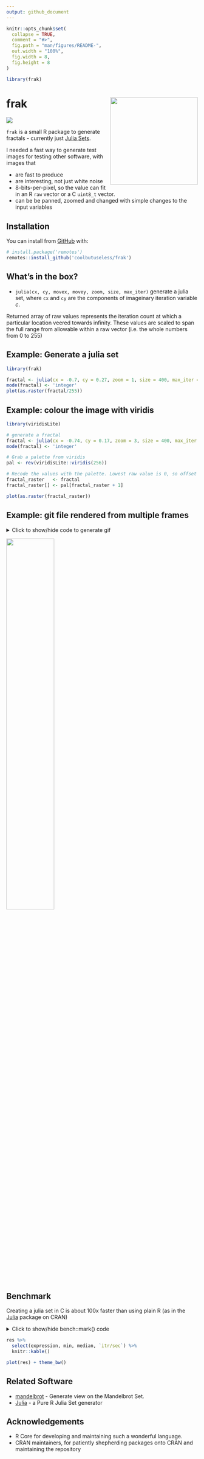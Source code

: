 ```yaml
---
output: github_document
---
```


<!-- README.md is generated from README.Rmd. Please edit that file -->

```r
knitr::opts_chunk$set(
  collapse = TRUE,
  comment = "#>",
  fig.path = "man/figures/README-",
  out.width = "100%",
  fig.width = 8,
  fig.height = 8
)

library(frak)
```


# frak  <img src="man/figures/logo-trans.png" align="right" height=230/>

<!-- badges: start -->
![](https://img.shields.io/badge/cool-useless-green.svg)
<!-- badges: end -->

`frak` is a small R package to generate fractals - currently just [Julia Sets](https://en.wikipedia.org/wiki/Julia_set).

I needed a fast way to generate test images for testing other software, with 
images that 

* are fast to produce
* are interesting, not just white noise
* 8-bits-per-pixel, so the value can fit in an R `raw` vector or a C
  `uint8_t` vector.
* can be be panned, zoomed and changed with simple changes to the input variables 


## Installation

You can install from [GitHub](https://github.com/coolbutuseless/frak) with:

``` r
# install.package('remotes')
remotes::install_github('coolbutuseless/frak')
```

## What's in the box?

* `julia(cx, cy, movex, movey, zoom, size, max_iter)` generate a julia set, where
  `cx` and `cy` are the components of imageinary iteration variable *c*.
  
Returned array of raw values represents the iteration count at which a particular location
veered towards infinity.  These values are scaled to span the full range from 
allowable within a raw vector (i.e. the whole numbers from 0 to 255)

## Example: Generate a julia set


```r
library(frak)

fractal <- julia(cx = -0.7, cy = 0.27, zoom = 1, size = 400, max_iter = 255)
mode(fractal) <- 'integer'
plot(as.raster(fractal/255))
```


## Example: colour the image with viridis

```r
library(viridisLite)

# generate a fractal
fractal <- julia(cx = -0.74, cy = 0.17, zoom = 3, size = 400, max_iter = 100)
mode(fractal) <- 'integer'

# Grab a palette from viridis
pal <- rev(viridisLite::viridis(256))

# Recode the values with the palette. Lowest raw value is 0, so offset by 1.
fractal_raster   <- fractal
fractal_raster[] <- pal[fractal_raster + 1]

plot(as.raster(fractal_raster))
```



## Example: git file rendered from multiple frames

<details>
<summary> Click to show/hide code to generate gif </summary>

```r
# install.package('remotes')
# remotes::install_github('coolbutuseless/displease')
# remotes::install_github('coolbutuseless/foist')
library(foist)
library(displease)
library(frak)

dir.create('man/figures/anim', showWarnings = FALSE)

#~~~~~~~~~~~~~~~~~~~~~~~~~~~~~~~~~~~~~~~~~~~~~~~~~~~~~~~~~~~~~~~~~~~~~~~~~~~~~
# Use {displease} to get a pleasing motion as the zoom is performed
#~~~~~~~~~~~~~~~~~~~~~~~~~~~~~~~~~~~~~~~~~~~~~~~~~~~~~~~~~~~~~~~~~~~~~~~~~~~~~
N <- 100
zoom <- displease::seq_ease(1, 1000, n = N, type = 'exp-in')

#~~~~~~~~~~~~~~~~~~~~~~~~~~~~~~~~~~~~~~~~~~~~~~~~~~~~~~~~~~~~~~~~~~~~~~~~~~~~~
# Loop: create an image dump it to file.
# Using {foist} here for fast image output
#~~~~~~~~~~~~~~~~~~~~~~~~~~~~~~~~~~~~~~~~~~~~~~~~~~~~~~~~~~~~~~~~~~~~~~~~~~~~~
for (i in seq(N)) {
  frac <- frak::julia(cx = -0.71, zoom = zoom[i], movex = 0.1)
  mode(frac) <- 'integer'
  frac <- frac/255
  
  filename <- sprintf("man/figures/anim/%03i.png", i)
  
  foist::write_png(
    data                 = frac, 
    filename             = filename, 
    pal                  = foist::vir$magma, 
    convert_to_row_major = FALSE
  )
}

#~~~~~~~~~~~~~~~~~~~~~~~~~~~~~~~~~~~~~~~~~~~~~~~~~~~~~~~~~~~~~~~~~~~~~~~~~~~~~
# Create the animation using imagemagick and delete the source frames
#~~~~~~~~~~~~~~~~~~~~~~~~~~~~~~~~~~~~~~~~~~~~~~~~~~~~~~~~~~~~~~~~~~~~~~~~~~~~~
system("convert man/figures/anim/*.png man/figures/anim.gif")
unlink("man/figures/anim/", recursive = TRUE)
```

</details>


<img src="man/figures/anim.gif" width="50%" />



## Benchmark

Creating a julia set in C is about 100x faster than using plain R (as in the [Julia](https://cran.r-project.org/package=Julia) package on CRAN)

<details>
<summary> Click to show/hide bench::mark() code</summary>

```r
suppressPackageStartupMessages({
  library(Julia)
  library(frak)
  library(ggplot2)
  library(dplyr)
  library(tidyr)
})

size <- 400

# Julia::JuliaImage does at most 50 iterations
res <- bench::mark(
  `Julia::JuliaImage()` = Julia::JuliaImage(imageN = size, centre = 0.0, L = 4, C = 1-1.6180339887),
  `frak::julia()`       = julia(size = size, max_iter = 50),
  check = FALSE
)
```
</details>

```r
res %>%
  select(expression, min, median, `itr/sec`) %>%
  knitr::kable()
```



```r
plot(res) + theme_bw()
```



## Related Software

* [mandelbrot](https://cran.r-project.org/package=mandelbrot) - Generate view on the Mandelbrot Set.
* [Julia](https://cran.r-project.org/package=Julia) - a Pure R Julia Set generator

## Acknowledgements

* R Core for developing and maintaining such a wonderful language.
* CRAN maintainers, for patiently shepherding packages onto CRAN and maintaining
  the repository
